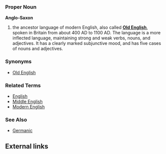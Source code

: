 ===Proper Noun===
'''Anglo-Saxon'''

# the ancestor language of modern English, also called '''[[Old English]]''', spoken in Britain from about 400 AD to 1100 AD.  The language is a more inflected language, maintaining strong and weak verbs, nouns, and adjectives.  It has a clearly marked subjunctive mood, and has five cases of nouns and adjectives.

===Synonyms===
*[[Old English]]

===Related Terms===
*[[English]]
*[[Middle English]]
*[[Modern English]]

===See Also===
*[[Germanic]]
==External links==
{{interwiktionary|code=ang}}